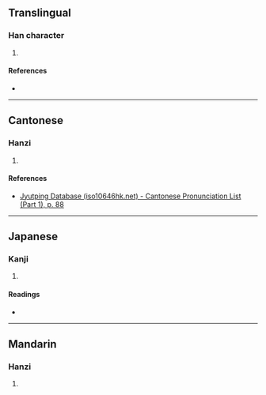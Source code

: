 {{character info/new}}
==Translingual==

===Han character===
{{Han char|rn=32|rad=土|as=09|sn=12|four=45196|canj=GDWF|ids=⿰土柬}}

# {{defn|Han|sort=土09}}

====References====
* {{Han ref|kx=0233.060|dkj=05245|dj=0470.240|hdz=10461.040|uh=581C|ud=22556|bh=D8A9|bd=55465}}

----

==Cantonese==

===Hanzi===
{{yue-hanzi|jyut=[[lin6]]|y=lin6}}

# {{defn|lang=yue|sort=土09}}

====References====
* [http://www.iso10646hk.net/jp/document/download.jsp Jyutping Database (iso10646hk.net) - Cantonese Pronunciation List (Part 1), p. 88]

----

==Japanese==

===Kanji===
{{ja-kanji|grade=|rs=土09}}

# {{defn|lang=ja|sort=土09}}

====Readings====
* {{ja-readings|on=[[れん]] (ren)|kun=}}

----

==Mandarin==

===Hanzi===
{{cmn-hanzi|pin=[[liàn]] ([[lian4]])|wg=lien<sup>4</sup>}}

# {{defn|lang=cmn|sort=土09}}